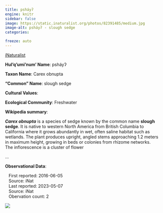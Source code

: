 ```yaml
---
title: psháyʔ
engine: knitr
sidebar: false
image: https://static.inaturalist.org/photos/82391485/medium.jpg
image-alt: psháyʔ - slough sedge
categories:

freeze: auto
---
```


<div role="img" class="imerss-photo" style="background-image: url(https://static.inaturalist.org/photos/82391485/medium.jpg)" 
 alt="psháyʔ - slough sedge">
 <a href="https://www.inaturalist.org/taxa/61000" target="_blank" class="taxonDisplay-iNat-extern">iNaturalist<span class="external-link"></span></a>
</div>

**Hul'q'umi'num' Name**: psháyʔ



**Taxon Name**: Carex obnupta

**"Common" Name**: slough sedge

**Cultural Values**:

:::{layout-nrow=1}

:::

**Ecological Community**: Freshwater

**Wikipedia summary**:
<p class="mw-empty-elt">
</p>

<p><i><b>Carex obnupta</b></i> is a species of sedge known by the common name <b>slough sedge</b>. It is native to western North America from British Columbia to California where it grows abundantly in wet, often saline habitat such as wetlands. The plant produces upright, angled stems approaching 1.2 meters in maximum height, growing in beds or colonies from rhizome networks. The inflorescence is a cluster of flower</p>...

**Observational Data**:

|    First reported: 2016-06-05

|    Source: iNat

|    Last reported: 2023-05-07

|    Source: iNat

|    Obervation count: 2

![](community_dist.png)
